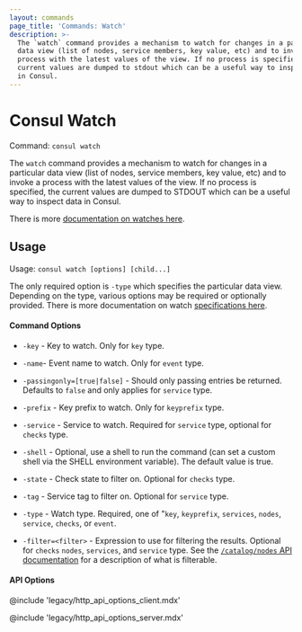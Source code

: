 ```yaml
---
layout: commands
page_title: 'Commands: Watch'
description: >-
  The `watch` command provides a mechanism to watch for changes in a particular
  data view (list of nodes, service members, key value, etc) and to invoke a
  process with the latest values of the view. If no process is specified, the
  current values are dumped to stdout which can be a useful way to inspect data
  in Consul.
---
```


# Consul Watch

Command: `consul watch`

The `watch` command provides a mechanism to watch for changes in a particular
data view (list of nodes, service members, key value, etc) and to invoke
a process with the latest values of the view. If no process is specified,
the current values are dumped to STDOUT which can be a useful way to inspect
data in Consul.

There is more [documentation on watches here](/consul/docs/automate/watch).

## Usage

Usage: `consul watch [options] [child...]`

The only required option is `-type` which specifies the particular
data view. Depending on the type, various options may be required
or optionally provided. There is more documentation on watch
[specifications here](/consul/docs/automate/watch).

#### Command Options

- `-key` - Key to watch. Only for `key` type.

- `-name`- Event name to watch. Only for `event` type.

- `-passingonly=[true|false]` - Should only passing entries be returned. Defaults to
  `false` and only applies for `service` type.

- `-prefix` - Key prefix to watch. Only for `keyprefix` type.

- `-service` - Service to watch. Required for `service` type, optional for `checks` type.

- `-shell` - Optional, use a shell to run the command (can set a custom shell via the
  SHELL environment variable). The default value is true.

- `-state` - Check state to filter on. Optional for `checks` type.

- `-tag` - Service tag to filter on. Optional for `service` type.

- `-type` - Watch type. Required, one of "`key`, `keyprefix`, `services`,
  `nodes`, `service`, `checks`, or `event`.

- `-filter=<filter>` - Expression to use for filtering the results. Optional for
  `checks` `nodes`, `services`, and `service` type.
  See the [`/catalog/nodes` API documentation](/consul/api-docs/catalog#filtering) for a
  description of what is filterable.

#### API Options

@include 'legacy/http_api_options_client.mdx'

@include 'legacy/http_api_options_server.mdx'
